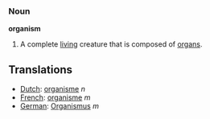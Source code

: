 === Noun ===

'''organism'''

#A complete [[living]] creature that is composed of [[organ]]s.

==Translations==
*[[Dutch]]: [[organisme]] ''n''
*[[French]]: [[organisme]] ''m''
*[[German]]: [[Organismus]] ''m''